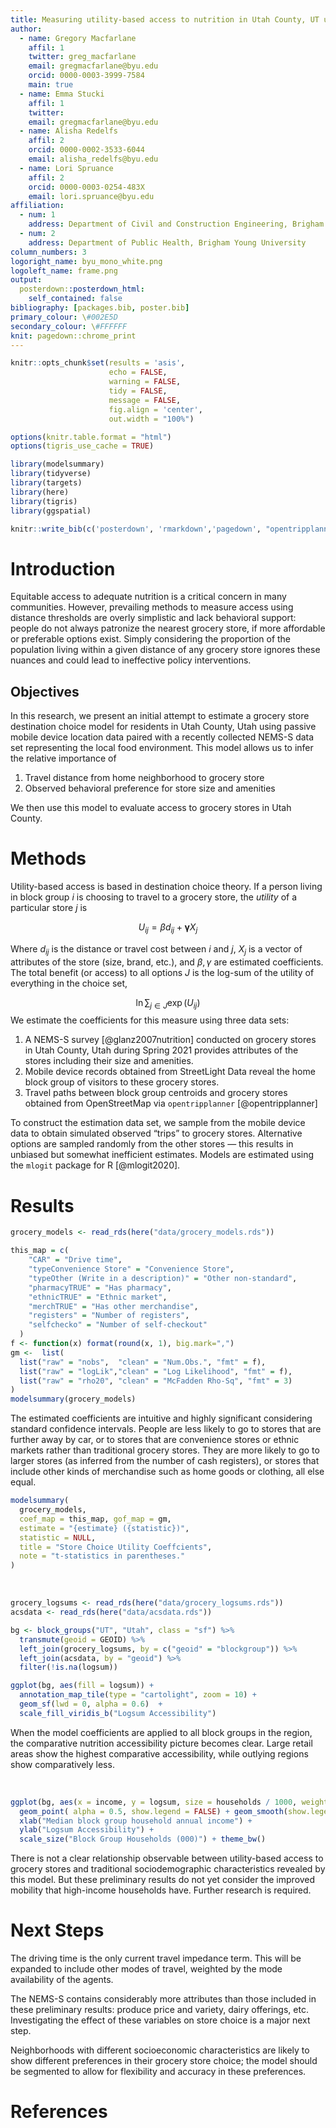 ```yaml
---
title: Measuring utility-based access to nutrition in Utah County, UT using passive mobile devices and NEMS-S data
author:
  - name: Gregory Macfarlane
    affil: 1
    twitter: greg_macfarlane
    email: gregmacfarlane@byu.edu
    orcid: 0000-0003-3999-7584
    main: true
  - name: Emma Stucki
    affil: 1
    twitter: 
    email: gregmacfarlane@byu.edu
  - name: Alisha Redelfs
    affil: 2
    orcid: 0000-0002-3533-6044
    email: alisha_redelfs@byu.edu
  - name: Lori Spruance
    affil: 2
    orcid: 0000-0003-0254-483X
    email: lori.spruance@byu.edu
affiliation:
  - num: 1
    address: Department of Civil and Construction Engineering, Brigham Young University
  - num: 2
    address: Department of Public Health, Brigham Young University
column_numbers: 3
logoright_name: byu_mono_white.png
logoleft_name: frame.png
output: 
  posterdown::posterdown_html:
    self_contained: false
bibliography: [packages.bib, poster.bib]
primary_colour: \#002E5D 
secondary_colour: \#FFFFFF
knit: pagedown::chrome_print
---
```



<!--  Original Abstract
Equitable access to adequate nutrition is a critical concern in many
communities. However, prevailing methods to measure access using distance
thresholds are overly simplistic and lack behavioral support: people do not
always patronize the nearest grocery store, if more affordable or preferable
options exist. Simply considering the proportion of the population living within
a given distance of any grocery store ignores these nuances and could lead to
ineffective policy interventions. In this research, we present an initial
attempt to estimate a grocery store destination choice model for residents in
Utah County, Utah using passive mobile device location data paired with a
recently collected NEMS-S data set representing the local food environment. The
model estimates reveal tradeoffs between value, nutrition quality, and travel
distance segmented by income level. Further, the models allow us to develop a
nutrition accessibility picture of the county that is continuously defined and
sensitive to nutrition qualityin a way that typical models using binary distance
thresholds are not. For example,the proposed measure would allow policy makers
to evaluate the case of a low-income neighborhood whose only accessible grocery
store is a high-priced specialty store, or a neighborhood with multiple suitable
stores just beyond a binary distance threshold. This understanding would in turn
allow more targeted interventions, including grants for store siting or
improvement or increasing transportation accessibility from underserved
neighborhoods to existing stores. Further research is necessary to refine the
model estimates and incorporate travel impedance by multiple transportation
modes.-->

```r
knitr::opts_chunk$set(results = 'asis',
                      echo = FALSE,
                      warning = FALSE,
                      tidy = FALSE,
                      message = FALSE,
                      fig.align = 'center',
                      out.width = "100%")

options(knitr.table.format = "html") 
options(tigris_use_cache = TRUE)

library(modelsummary)
library(tidyverse)
library(targets)
library(here)
library(tigris)
library(ggspatial)

knitr::write_bib(c('posterdown', 'rmarkdown','pagedown', "opentripplanner", "modelsummary", "mlogit"), 'packages.bib')
```

# Introduction

Equitable access to adequate nutrition is a critical concern in many
communities. However, prevailing methods to measure access using distance
thresholds are overly simplistic and lack behavioral support: people do not
always patronize the nearest grocery store, if more affordable or preferable
options exist. Simply considering the proportion of the population living within
a given distance of any grocery store ignores these nuances and could lead to
ineffective policy interventions. 

## Objectives

In this research, we present an initial attempt to estimate a grocery store
destination choice model for residents in Utah County, Utah using passive mobile
device location data paired with a recently collected NEMS-S data set
representing the local food environment. This model allows us to infer the relative
importance of 

1.  Travel distance from home neighborhood to grocery store
2.  Observed behavioral preference for store size and amenities

We then use this model to evaluate access to grocery stores in Utah County.

# Methods

Utility-based access is based in destination choice theory. If a person living in
block group $i$ is choosing to travel to a grocery store, the *utility* of a 
particular store $j$ is


$$
U_{ij} = \beta d_{ij} + \mathbf{\gamma} X_j
$$

Where $d_{ij}$ is the distance or travel cost between $i$ and $j$, $X_j$ is a
vector of attributes of the store (size, brand, etc.), and $\beta, \gamma$ are estimated
coefficients. The total benefit (or access) to all options $J$ is the log-sum of 
the utility of everything in the choice set,

$$
\ln\sum_{j \in J} \exp(U_{ij})
$$
We estimate the coefficients for this measure using three data sets:

  1. A NEMS-S survey [@glanz2007nutrition] conducted on grocery stores in Utah
  County, Utah during Spring 2021 provides attributes of the stores including
  their size and amenities.
  1. Mobile device records obtained from StreetLight Data reveal the home block group of visitors to these
  grocery stores.
  1. Travel paths between block group centroids and grocery stores obtained from
  OpenStreetMap via `opentripplanner` [@opentripplanner]
  
To construct the estimation data set, we sample from the mobile device data to
obtain simulated observed "trips" to grocery stores. Alternative options
are sampled randomly from the other stores --- this results in unbiased but
somewhat inefficient estimates. Models are estimated using the `mlogit` package
for R [@mlogit2020].

# Results

```r
grocery_models <- read_rds(here("data/grocery_models.rds"))

this_map = c(
    "CAR" = "Drive time",
    "typeConvenience Store" = "Convenience Store",
    "typeOther (Write in a description)" = "Other non-standard",
    "pharmacyTRUE" = "Has pharmacy",
    "ethnicTRUE" = "Ethnic market",
    "merchTRUE" = "Has other merchandise",
    "registers" = "Number of registers",
    "selfchecko" = "Number of self-checkout"
  )
f <- function(x) format(round(x, 1), big.mark=",")
gm <-  list(
  list("raw" = "nobs",  "clean" = "Num.Obs.", "fmt" = f),
  list("raw" = "logLik","clean" = "Log Likelihood", "fmt" = f),
  list("raw" = "rho20", "clean" = "McFadden Rho-Sq", "fmt" = 3)
)
modelsummary(grocery_models)
```


The estimated coefficients are intuitive and highly significant considering
standard confidence intervals. People are less likely to go to stores that are
further away by car, or to stores that are convenience stores or ethnic markets
rather than traditional grocery stores. They are more likely to go to larger
stores (as inferred from the number of cash registers), or stores that include
other kinds of merchandise such as home goods or clothing, all else equal.

```r
modelsummary(
  grocery_models,
  coef_map = this_map, gof_map = gm,
  estimate = "{estimate} ({statistic})", 
  statistic = NULL,
  title = "Store Choice Utility Coeffcients",
  note = "t-statistics in parentheses."
)
```


<br>


```r
grocery_logsums <- read_rds(here("data/grocery_logsums.rds"))
acsdata <- read_rds(here("data/acsdata.rds"))

bg <- block_groups("UT", "Utah", class = "sf") %>%
  transmute(geoid = GEOID) %>%
  left_join(grocery_logsums, by = c("geoid" = "blockgroup")) %>%
  left_join(acsdata, by = "geoid") %>%
  filter(!is.na(logsum))

ggplot(bg, aes(fill = logsum)) + 
  annotation_map_tile(type = "cartolight", zoom = 10) + 
  geom_sf(lwd = 0, alpha = 0.6)  +
  scale_fill_viridis_b("Logsum Accessibility")
```


When the model coefficients are applied to all block groups in the region, 
the comparative nutrition accessibility picture becomes clear. Large retail
areas show the highest comparative accessibility, while outlying regions 
show comparatively less.

<br>


```r
ggplot(bg, aes(x = income, y = logsum, size = households / 1000, weight = households)) + 
  geom_point( alpha = 0.5, show.legend = FALSE) + geom_smooth(show.legend = FALSE) +
  xlab("Median block group household annual income") +
  ylab("Logsum Accessibility") +
  scale_size("Block Group Households (000)") + theme_bw()
```


There is not a clear relationship observable between utility-based access to
grocery stores and traditional sociodemographic characteristics 
revealed by this model. But these preliminary results do not yet consider the
improved mobility that high-income households have. Further research is required.

# Next Steps

The driving time is the only current travel impedance term. This
will be expanded to include other modes of travel, weighted by the mode
availability of the agents.

The NEMS-S contains considerably more attributes than those included in these
preliminary results: produce price and variety, dairy offerings, etc. Investigating 
the effect of these variables on store choice is a major next step.

Neighborhoods with different socioeconomic characteristics are likely to 
show different preferences in their grocery store choice; the model should be
segmented to allow for flexibility and accuracy in these preferences.



# References
